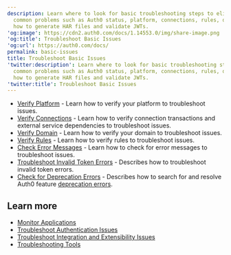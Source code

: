 ```yaml
---
description: Learn where to look for basic troubleshooting steps to eliminate
  common problems such as Auth0 status, platform, connections, rules, domains, and
  how to generate HAR files and validate JWTs.
'og:image': https://cdn2.auth0.com/docs/1.14553.0/img/share-image.png
'og:title': Troubleshoot Basic Issues
'og:url': https://auth0.com/docs/
permalink: basic-issues
title: Troubleshoot Basic Issues
'twitter:description': Learn where to look for basic troubleshooting steps to eliminate
  common problems such as Auth0 status, platform, connections, rules, domains, and
  how to generate HAR files and validate JWTs.
'twitter:title': Troubleshoot Basic Issues
---
```

* [Verify Platform](/troubleshoot/basic-issues/verify-platform) - Learn how to verify your platform to troubleshoot issues.
* [Verify Connections](/troubleshoot/basic-issues/verify-connections) - Learn how to verify connection transactions and external service dependencies to troubleshoot issues.
* [Verify Domain](/troubleshoot/basic-issues/verify-domain) - Learn how to verify your domain to troubleshoot issues.
* [Verify Rules](/troubleshoot/basic-issues/verify-rules) - Learn how to verify rules to troubleshoot issues.
* [Check Error Messages](/troubleshoot/basic-issues/check-error-messages) - Learn how to check for error messages to troubleshoot issues.
* [Troubleshoot Invalid Token Errors](/troubleshoot/basic-issues/invalid-token-errors) - Describes how to troubleshoot invalid token errors.
* [Check for Deprecation Errors](/troubleshoot/basic-issues/search-logs-for-deprecation-errors) - Describes how to search for and resolve Auth0 feature [deprecation errors](/troubleshoot/basic-issues/check-deprecation-errors).

## Learn more

* [Monitor Applications](/deploy-monitor/monitor/monitor-applications)
* [Troubleshoot Authentication Issues](/troubleshoot/authentication-issues)
* [Troubleshoot Integration and Extensibility Issues](/troubleshoot/integration-extensibility-issues)
* [Troubleshooting Tools](/troubleshoot/troubleshooting-tools)